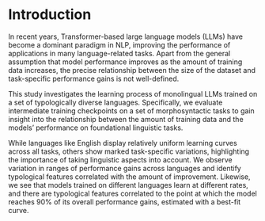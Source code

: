 # Introduction

In recent years, Transformer-based large language models (LLMs) have become a dominant paradigm in NLP, improving the performance of applications in many language-related tasks. Apart from the general assumption that model performance improves as the amount of training data increases, the precise relationship between the size of the dataset and task-specific performance gains is not well-defined. 

This study investigates the learning process of monolingual LLMs trained on a set of typologically diverse languages. Specifically, we evaluate intermediate training checkpoints on a set of morphosyntactic tasks to gain insight into the relationship between the amount of training data and the models' performance on foundational linguistic tasks. 

While languages like English display relatively uniform learning curves across all tasks, others show marked task-specific variations, highlighting the importance of taking linguistic aspects into account. We observe variation in ranges of performance gains across languages and identify typological features correlated with the amount of improvement. Likewise, we see that models trained on different languages learn at different rates, and there are typological features correlated to the point at which the model reaches 90% of its overall performance gains, estimated with a best-fit curve. 


<!-- I want to write a paragraph about the motivation for the paper including the following points:

- I want to motivate others to consider linguistic features of a language so they can use a smaller, curated dataset rather than just using a bunch of data

- This will save resources such as energy, memory, compute power.

- Bias increases with larger datasets

- Potentially help set an outline for creation of new datasets, especially for low-resource languages. 

Gemini: "The prevailing paradigm of scaling up large language model training often overlooks the crucial role of language-specific linguistic features, leading to the use of massive, indiscriminately gathered datasets. This approach not only incurs substantial computational costs in terms of energy, memory, and compute power, but also exacerbates the risk of bias amplification inherent in larger datasets. We advocate for a shift towards linguistically informed data curation, demonstrating that comparable or even superior performance can be achieved with smaller, targeted datasets. By strategically leveraging linguistic insights, researchers can minimize resource consumption, mitigate bias, and potentially establish a framework for creating high-quality datasets, especially for low-resource languages. This research aims to inspire the NLP community to prioritize linguistic analysis in dataset creation, fostering a more sustainable, equitable, and efficient approach to LLM development."
-->
